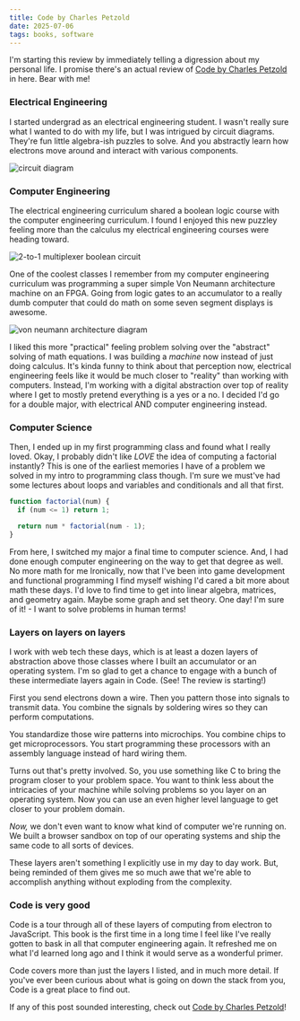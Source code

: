 ```yaml
---
title: Code by Charles Petzold
date: 2025-07-06
tags: books, software
---
```


I'm starting this review by immediately telling a digression about my personal life. I promise there's an actual review of [Code by Charles Petzold](https://www.codehiddenlanguage.com/) in here. Bear with me!

### Electrical Engineering

I started undergrad as an electrical engineering student. I wasn't really sure what I wanted to do with my life, but I was intrigued by circuit diagrams. They're fun little algebra-ish puzzles to solve. And you abstractly learn how electrons move around and interact with various components.

![circuit diagram](./circuit-diagram.png)

### Computer Engineering

The electrical engineering curriculum shared a boolean logic course with the computer engineering curriculum. I found I enjoyed this new puzzley feeling more than the calculus my electrical engineering courses were heading toward.

![2-to-1 multiplexer boolean circuit](./2-to-1-multiplexer.png)

One of the coolest classes I remember from my computer engineering curriculum was programming a super simple Von Neumann architecture machine on an FPGA. Going from logic gates to an accumulator to a really dumb computer that could do math on some seven segment displays is awesome.

![von neumann architecture diagram](./von-neumann.png)

I liked this more "practical" feeling problem solving over the "abstract" solving of math equations. I was building a _machine_ now instead of just doing calculus. <Note>It's kinda funny to think about that perception now, electrical engineering feels like it would be much closer to "reality" than working with computers. Instead, I'm working with a digital abstraction over top of reality where I get to mostly pretend everything is a yes or a no.</Note> I decided I'd go for a double major, with electrical AND computer engineering instead.

### Computer Science

Then, I ended up in my first programming class and found what I really loved. <Note>Okay, I probably didn't like _LOVE_ the idea of computing a factorial instantly? This is one of the earliest memories I have of a problem we solved in my intro to programming class though. I'm sure we must've had some lectures about loops and variables and conditionals and all that first.</Note>

```ts
function factorial(num) {
  if (num <= 1) return 1;

  return num * factorial(num - 1);
}
```

From here, I switched my major a final time to computer science. And, I had done enough computer engineering on the way to get that degree as well. No more math for me <Note>Ironically, now that I've been into game development and functional programming I find myself wishing I'd cared a bit more about math these days. I'd love to find time to get into linear algebra, matrices, and geometry again. Maybe some graph and set theory. One day! I'm sure of it!</Note> - I want to solve problems in human terms!

### Layers on layers on layers

I work with web tech these days, which is at least a dozen layers of abstraction above those classes where I built an accumulator or an operating system. I'm so glad to get a chance to engage with a bunch of these intermediate layers again in Code. (See! The review is starting!)

First you send electrons down a wire. Then you pattern those into signals to transmit data. You combine the signals by soldering wires so they can perform computations.

You standardize those wire patterns into microchips. You combine chips to get microprocessors. You start programming these processors with an assembly language instead of hard wiring them.

Turns out that's pretty involved. So, you use something like C to bring the program closer to your problem space. You want to think less about the intricacies of your machine while solving problems so you layer on an operating system. Now you can use an even higher level language to get closer to your problem domain.

_Now,_ we don't even want to know what kind of computer we're running on. We built a browser sandbox on top of our operating systems and ship the same code to all sorts of devices.

These layers aren't something I explicitly use in my day to day work. But, being reminded of them gives me so much awe that we're able to accomplish anything without exploding from the complexity.

### Code is very good

Code is a tour through all of these layers of computing from electron to JavaScript. This book is the first time in a long time I feel like I've really gotten to bask in all that computer engineering again. It refreshed me on what I'd learned long ago and I think it would serve as a wonderful primer.

Code covers more than just the layers I listed, and in much more detail. If you've ever been curious about what is going on down the stack from you, Code is a great place to find out.

If any of this post sounded interesting, check out [Code by Charles Petzold](https://www.codehiddenlanguage.com/)!
